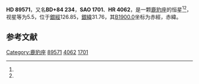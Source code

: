 {{Starbox begin
| name = HD 89571
}}
{{Starbox observe
| epoch = [[J2000.0|J2000.0]]
| constell = [[鹿豹座|鹿豹座]]<ref name=SIMBAD>{{cite web
 | url=http://simbad.u-strasbg.fr/simbad/sim-id?Ident=HR+4062
 | title =Pulsating variable Star
 | publisher=Centre de Données astronomiques de Strasbourg
 | work=SIMBAD
 | accessdate=2012-07-13}}</ref><ref name=DATA>{{cite web
 | url=http://vizier.u-strasbg.fr/viz-bin/VizieR-5?-out.add=.&-source=5050&-corr=PK=HR&-out.max=9999&HR=4062
 | title=VizieR Detailed Page
 | accessdate=2012-07-13
 | archive-date=2016-03-05
 | archive-url=https://web.archive.org/web/20160305200904/http://vizier.u-strasbg.fr/viz-bin/VizieR-5?-out.add=.&-source=5050&-corr=PK=HR&-out.max=9999&HR=4062
 | dead-url=no
 }}</ref>
| 星官 = 
| ra = {{RA|10|29|41.5}}<ref name=SIMBAD /><ref name=DATA />
| dec = {{DEC|+84|15|8}}<ref name=SIMBAD /><ref name=DATA />
| appmag_v = 5.5<ref name=SIMBAD /><ref name=DATA />
}}
{{Starbox character
| class = F0IV<ref name=SIMBAD /><ref name=DATA />
| b-v = <ref name=SIMBAD /><ref name=DATA />
| u-b = <ref name=SIMBAD /><ref name=DATA />
| r-i = <ref name=SIMBAD /><ref name=DATA />
| variable = 
}}
{{Starbox astrometry
| radial_v = 
| prop_mo_ra = 4
| parallax = 0.034
| p_error = 
}}
{{Starbox catalog
| names =BD+84 234，[[SAO星表|SAO]] 1701，[[HD星表|HD]] 89571，[[HR星表|HR]] 4062}}
{{Starbox reference |Simbad=HR+4062}}
{{Starbox end}}

'''HD 89571'''，又名'''BD+84 234'''，'''SAO 1701'''、'''HR 4062'''，是一颗[[鹿豹座|鹿豹座]]的恒星<ref name=SIMBAD /><ref name=DATA />，视星等为5.5，位于[[銀道座標系|銀經]]126.85，[[銀道座標系|銀緯]]31.76，其[[B1900.0|B1900.0]]坐标为赤經{{RA|10|15|9.2}}，赤緯{{DEC|+84|31.76|37}}。

== 参考文献 ==
{{reflist}}

{{star-stub}}
{{星官|四辅|4|1}}

[[Category:鹿豹座|Category:鹿豹座]]
[[Category:HD和HDE天體|89571]]
[[Category:HR天體|4062]]
[[Category:SAO天體|1701]]